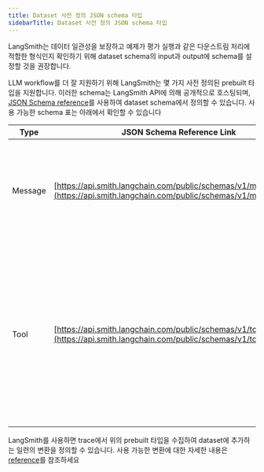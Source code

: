 ```yaml
---
title: Dataset 사전 정의 JSON schema 타입
sidebarTitle: Dataset 사전 정의 JSON schema 타입
---
```


LangSmith는 데이터 일관성을 보장하고 예제가 평가 실행과 같은 다운스트림 처리에 적합한 형식인지 확인하기 위해 dataset schema의 input과 output에 schema를 설정할 것을 권장합니다.

LLM workflow를 더 잘 지원하기 위해 LangSmith는 몇 가지 사전 정의된 prebuilt 타입을 지원합니다. 이러한 schema는 LangSmith API에 의해 공개적으로 호스팅되며, [JSON Schema reference](https://json-schema.org/understanding-json-schema/structuring#dollarref)를 사용하여 dataset schema에서 정의할 수 있습니다. 사용 가능한 schema 표는 아래에서 확인할 수 있습니다

| Type    | JSON Schema Reference Link                                                                                                       | Usage                                                                                                                     |
| ------- | -------------------------------------------------------------------------------------------------------------------------------- | ------------------------------------------------------------------------------------------------------------------------- |
| Message | [https://api.smith.langchain.com/public/schemas/v1/message.json](https://api.smith.langchain.com/public/schemas/v1/message.json) | OpenAI 표준 형식을 따르는 chat model로 전송되는 message를 나타냅니다.                                           |
| Tool    | [https://api.smith.langchain.com/public/schemas/v1/tooldef.json](https://api.smith.langchain.com/public/schemas/v1/tooldef.json) | OpenAI의 JSON Schema에서 영감을 받은 function 형식으로 정의된, function calling을 위해 chat model에서 사용 가능한 tool 정의입니다. |

LangSmith를 사용하면 trace에서 위의 prebuilt 타입을 수집하여 dataset에 추가하는 일련의 변환을 정의할 수 있습니다. 사용 가능한 변환에 대한 자세한 내용은 [reference](/langsmith/dataset-transformations)를 참조하세요